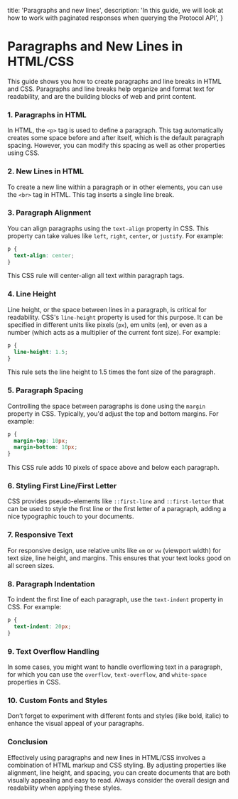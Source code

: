   title: 'Paragraphs and new lines',
  description:
    'In this guide, we will look at how to work with paginated responses when querying the Protocol API',
}

# Paragraphs and New Lines in HTML/CSS

This guide shows you how to create paragraphs and line breaks in HTML and CSS. Paragraphs and line breaks help organize and format text for readability, and are the building blocks of web and print content.

### 1. Paragraphs in HTML

In HTML, the `<p>` tag is used to define a paragraph. This tag automatically creates some space before and after itself, which is the default paragraph spacing. However, you can modify this spacing as well as other properties using CSS.



### 2. New Lines in HTML

To create a new line within a paragraph or in other elements, you can use the `<br>` tag in HTML. This tag inserts a single line break.

### 3. Paragraph Alignment

You can align paragraphs using the `text-align` property in CSS. This property can take values like `left`, `right`, `center`, or `justify`. For example:

```css
p {
  text-align: center;
}
```

This CSS rule will center-align all text within paragraph tags.

### 4. Line Height

Line height, or the space between lines in a paragraph, is critical for readability. CSS's `line-height` property is used for this purpose. It can be specified in different units like pixels (`px`), em units (`em`), or even as a number (which acts as a multiplier of the current font size). For example:

```css
p {
  line-height: 1.5;
}
```

This rule sets the line height to 1.5 times the font size of the paragraph.

### 5. Paragraph Spacing

Controlling the space between paragraphs is done using the `margin` property in CSS. Typically, you'd adjust the top and bottom margins. For example:

```css
p {
  margin-top: 10px;
  margin-bottom: 10px;
}
```

This CSS rule adds 10 pixels of space above and below each paragraph.

### 6. Styling First Line/First Letter

CSS provides pseudo-elements like `::first-line` and `::first-letter` that can be used to style the first line or the first letter of a paragraph, adding a nice typographic touch to your documents.

### 7. Responsive Text

For responsive design, use relative units like `em` or `vw` (viewport width) for text size, line height, and margins. This ensures that your text looks good on all screen sizes.

### 8. Paragraph Indentation

To indent the first line of each paragraph, use the `text-indent` property in CSS. For example:

```css
p {
  text-indent: 20px;
}
```

### 9. Text Overflow Handling

In some cases, you might want to handle overflowing text in a paragraph, for which you can use the `overflow`, `text-overflow`, and `white-space` properties in CSS.

### 10. Custom Fonts and Styles

Don’t forget to experiment with different fonts and styles (like bold, italic) to enhance the visual appeal of your paragraphs.

### Conclusion

Effectively using paragraphs and new lines in HTML/CSS involves a combination of HTML markup and CSS styling. By adjusting properties like alignment, line height, and spacing, you can create documents that are both visually appealing and easy to read. Always consider the overall design and readability when applying these styles.